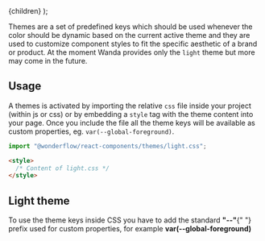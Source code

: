 
  <MdxLayout title="Themes" description="Plug n'play colors for your product">
    {children}
  </MdxLayout>
);

Themes are a set of predefined keys which should be used whenever the color should be dynamic based on the current active theme and they are used to customize component styles to fit the specific aesthetic of a brand or product.
At the moment Wanda provides only the `light` theme but more may come in the future.

## Usage

A themes is activated by importing the relative `css` file inside your project (within js or css) or by embedding a `style` tag with the theme content into your page. Once you include the file all the theme keys will be available as custom properties, eg. `var(--global-foreground)`.

```js
import "@wonderflow/react-components/themes/light.css";
```

```html
<style>
  /* Content of light.css */
</style>
```

## Light theme

<Snackbar kind="info">
  To use the theme keys inside CSS you have to add the standard <b>"--"</b>{" "}
  prefix used for custom properties, for example <b>var(--global-foreground)</b>
</Snackbar>
<br />
<br />
<ThemeList theme={light} />
